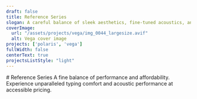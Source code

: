 ```yaml
---
draft: false
title: Reference Series
slogan: A careful balance of sleek aesthetics, fine-tuned acoustics, and cutting-edge typing comfort create a new standard for high-performance custom keyboards.
coverImage:
  url: "/assets/projects/vega/img_0044_largesize.avif"
  alt: Vega cover image
projects: ['polaris', 'vega']
fullWidth: false
centerText: true
projectsListStyle: "light"
---
```

<div class="pt-6" />
# Reference Series
A fine balance of performance and affordability.  
Experience unparalleled typing comfort and acoustic performance at accessible pricing.
